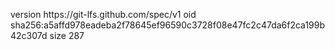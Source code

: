 version https://git-lfs.github.com/spec/v1
oid sha256:a5affd978eadeba2f78645ef96590c3728f08e47fc2c47da6f2ca199b42c307d
size 287
